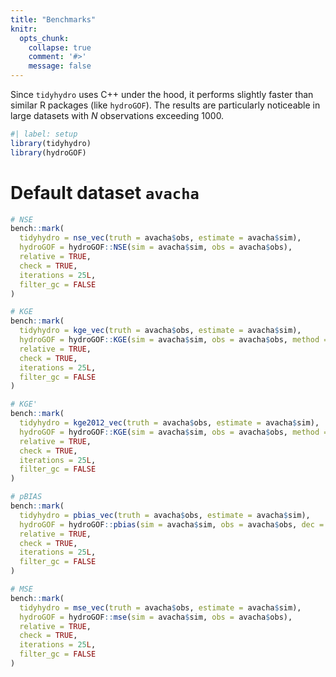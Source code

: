 ```yaml
---
title: "Benchmarks"
knitr:
  opts_chunk:
    collapse: true
    comment: '#>'
    message: false
---
```


Since `tidyhydro` uses C++ under the hood, it performs slightly faster than similar R packages (like `hydroGOF`). The results are particularly noticeable in large datasets with $N$ observations exceeding 1000.

```r
#| label: setup
library(tidyhydro)
library(hydroGOF)
```

# Default dataset `avacha`

```r
# NSE
bench::mark(
  tidyhydro = nse_vec(truth = avacha$obs, estimate = avacha$sim),
  hydroGOF = hydroGOF::NSE(sim = avacha$sim, obs = avacha$obs),
  relative = TRUE,
  check = TRUE,
  iterations = 25L,
  filter_gc = FALSE
)

# KGE
bench::mark(
  tidyhydro = kge_vec(truth = avacha$obs, estimate = avacha$sim),
  hydroGOF = hydroGOF::KGE(sim = avacha$sim, obs = avacha$obs, method = "2009"),
  relative = TRUE,
  check = TRUE,
  iterations = 25L,
  filter_gc = FALSE
)

# KGE'
bench::mark(
  tidyhydro = kge2012_vec(truth = avacha$obs, estimate = avacha$sim),
  hydroGOF = hydroGOF::KGE(sim = avacha$sim, obs = avacha$obs, method = "2012"),
  relative = TRUE,
  check = TRUE,
  iterations = 25L,
  filter_gc = FALSE
)

# pBIAS
bench::mark(
  tidyhydro = pbias_vec(truth = avacha$obs, estimate = avacha$sim),
  hydroGOF = hydroGOF::pbias(sim = avacha$sim, obs = avacha$obs, dec = 9),
  relative = TRUE,
  check = TRUE,
  iterations = 25L,
  filter_gc = FALSE
)

# MSE
bench::mark(
  tidyhydro = mse_vec(truth = avacha$obs, estimate = avacha$sim),
  hydroGOF = hydroGOF::mse(sim = avacha$sim, obs = avacha$obs),
  relative = TRUE,
  check = TRUE,
  iterations = 25L,
  filter_gc = FALSE
)
```